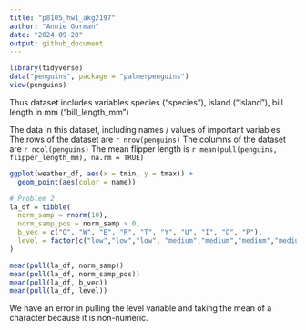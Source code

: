 ```yaml
---
title: "p8105_hw1_akg2197"
author: "Annie Gorman"
date: "2024-09-20"
output: github_document
---
```


```r
library(tidyverse)
data("penguins", package = "palmerpenguins")
view(penguins)
```


Thus dataset includes variables species ("species"), island ("island"), bill
length in mm ("bill_length_mm")

The data in this dataset, including names / values of important variables
The rows of the dataset are `r nrow(penguins)` 
The columns of the dataset are `r ncol(penguins)`
The mean flipper length is `r mean(pull(penguins, flipper_length_mm), na.rm = TRUE)`

```r
ggplot(weather_df, aes(x = tmin, y = tmax)) + 
  geom_point(aes(color = name))

# Problem 2
la_df = tibble(
  norm_samp = rnorm(10),
  norm_samp_pos = norm_samp > 0,
  b_vec = c("Q", "W", "E", "R", "T", "Y", "U", "I", "O", "P"),
  level = factor(c("low","low","low", "medium","medium","medium","medium", "high","high","high"))
)

mean(pull(la_df, norm_samp))
mean(pull(la_df, norm_samp_pos))
mean(pull(la_df, b_vec))
mean(pull(la_df, level))
```
We have an error in pulling the level variable and taking the mean of a character because 
it is non-numeric.
